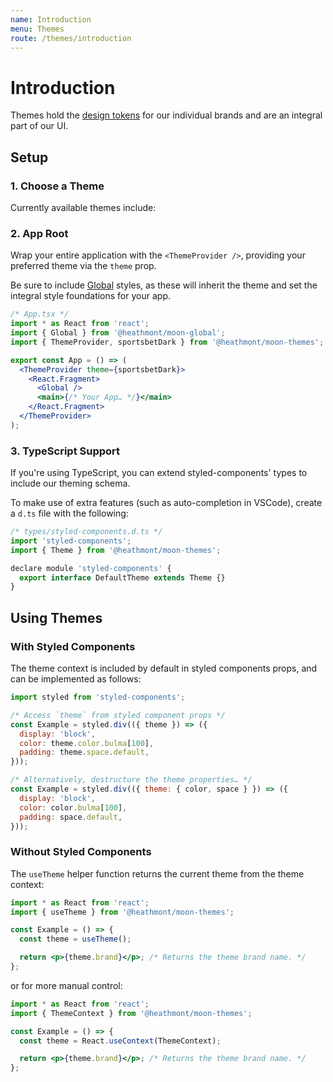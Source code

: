```yaml
---
name: Introduction
menu: Themes
route: /themes/introduction
---
```



# Introduction

Themes hold the [design tokens](/tokens) for our individual brands and are an
integral part of our UI.

## Setup

### 1. Choose a Theme

Currently available themes include:

<ThemeList />

### 2. App Root

Wrap your entire application with the `<ThemeProvider />`, providing your
preferred theme via the `theme` prop.

Be sure to include [Global](/global) styles, as these will inherit the theme and set the
integral style foundations for your app.

```jsx
/* App.tsx */
import * as React from 'react';
import { Global } from '@heathmont/moon-global';
import { ThemeProvider, sportsbetDark } from '@heathmont/moon-themes';

export const App = () => (
  <ThemeProvider theme={sportsbetDark}>
    <React.Fragment>
      <Global />
      <main>{/* Your App… */}</main>
    </React.Fragment>
  </ThemeProvider>
);
```

### 3. TypeScript Support

If you're using TypeScript, you can extend styled-components' types to include
our theming schema.

To make use of extra features (such as auto-completion in VSCode), create a
`d.ts` file with the following:

```js
/* types/styled-components.d.ts */
import 'styled-components';
import { Theme } from '@heathmont/moon-themes';

declare module 'styled-components' {
  export interface DefaultTheme extends Theme {}
}
```

## Using Themes

### With Styled Components

The theme context is included by default in styled components props, and can be
implemented as follows:

```jsx
import styled from 'styled-components';

/* Access `theme` from styled component props */
const Example = styled.div(({ theme }) => ({
  display: 'block',
  color: theme.color.bulma[100],
  padding: theme.space.default,
}));

/* Alternatively, destructure the theme properties… */
const Example = styled.div(({ theme: { color, space } }) => ({
  display: 'block',
  color: color.bulma[100],
  padding: space.default,
}));
```

### Without Styled Components

The `useTheme` helper function returns the current theme from the theme context:

```jsx
import * as React from 'react';
import { useTheme } from '@heathmont/moon-themes';

const Example = () => {
  const theme = useTheme();

  return <p>{theme.brand}</p>; /* Returns the theme brand name. */
};
```

or for more manual control:

```jsx
import * as React from 'react';
import { ThemeContext } from '@heathmont/moon-themes';

const Example = () => {
  const theme = React.useContext(ThemeContext);

  return <p>{theme.brand}</p>; /* Returns the theme brand name. */
};
```
